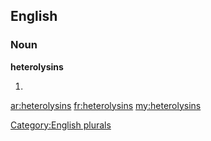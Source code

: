 ==English==

===Noun===
'''heterolysins'''

# {{plural of|[[heterolysin]]}}

[[Category:English plurals]]

[[ar:heterolysins]]
[[fr:heterolysins]]
[[my:heterolysins]]